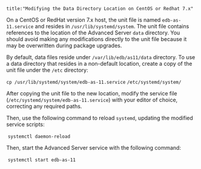 ```
title:"Modifying the Data Directory Location on CentOS or Redhat 7.x"
```

<div id="modifying_the_data_directory_location_on_centos_or_redhat_7_x" class="registered_link"></div>

On a CentOS or RedHat version 7.x host, the unit file is named `edb-as-11.service` and resides in `/usr/lib/systemd/system`. The unit file contains references to the location of the Advanced Server `data` directory. You should avoid making any modifications directly to the unit file because it may be overwritten during package upgrades.

By default, data files reside under `/var/lib/edb/as11/data` directory. To use a data directory that resides in a non-default location, create a copy of the unit file under the `/etc` directory:

`cp /usr/lib/systemd/system/edb-as-11.service`
   `/etc/systemd/system/`

After copying the unit file to the new location, modify the service file (`/etc/systemd/system/edb-as-11.service`) with your editor of choice, correcting any required paths.

Then, use the following command to reload `systemd`, updating the modified service scripts:

​			`systemctl daemon-reload`

Then, start the Advanced Server service with the following command:

​			`systemctl start edb-as-11`
